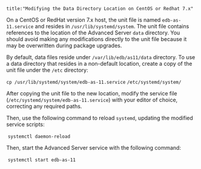 ```
title:"Modifying the Data Directory Location on CentOS or Redhat 7.x"
```

<div id="modifying_the_data_directory_location_on_centos_or_redhat_7_x" class="registered_link"></div>

On a CentOS or RedHat version 7.x host, the unit file is named `edb-as-11.service` and resides in `/usr/lib/systemd/system`. The unit file contains references to the location of the Advanced Server `data` directory. You should avoid making any modifications directly to the unit file because it may be overwritten during package upgrades.

By default, data files reside under `/var/lib/edb/as11/data` directory. To use a data directory that resides in a non-default location, create a copy of the unit file under the `/etc` directory:

`cp /usr/lib/systemd/system/edb-as-11.service`
   `/etc/systemd/system/`

After copying the unit file to the new location, modify the service file (`/etc/systemd/system/edb-as-11.service`) with your editor of choice, correcting any required paths.

Then, use the following command to reload `systemd`, updating the modified service scripts:

​			`systemctl daemon-reload`

Then, start the Advanced Server service with the following command:

​			`systemctl start edb-as-11`
